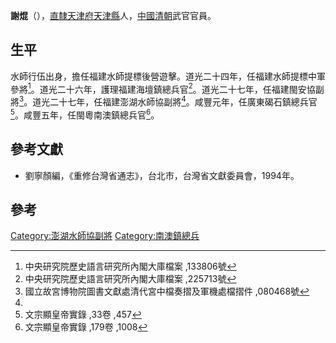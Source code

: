 '''謝焜'''（{{bd|1798年||1857年}}），[[直隸|直隸]][[天津府|天津府]][[天津縣|天津縣]]人，[[中國|中國]][[清朝|清朝]]武官官員。
==生平==
水師行伍出身，擔任福建水師提標後營遊擊。道光二十四年，任福建水師提標中軍參將<ref>中央研究院歷史語言研究所內閣大庫檔案 ,133806號</ref>。道光二十六年，護理福建海壇鎮總兵官<ref>中央研究院歷史語言研究所內閣大庫檔案 ,225713號</ref>。道光二十七年，任福建閩安協副將<ref name="#1">國立故宮博物院圖書文獻處清代宮中檔奏摺及軍機處檔摺件 ,080468號</ref>。道光二十七年，任福建澎湖水師協副將<ref name="#1"/>。咸豐元年，任廣東碣石鎮總兵官<ref>文宗顯皇帝實錄 ,33卷 ,457</ref>。咸豐五年，任閩粵南澳鎮總兵官<ref>文宗顯皇帝實錄 ,179卷 ,1008</ref>。

==參考文獻==
*劉寧顏編，《重修台灣省通志》，台北市，台灣省文獻委員會，1994年。

==參考==
{{reflist|2}}
{{start box}}
{{s-off}}
{{s-before|[[張保|張保]]}}
{{s-title|[[澎湖水師協|澎湖水師協]][[副將|副將]]|1851年上任}}
{{s-after|[[王國忠|王國忠]]}}
{{end box}}
[[Category:澎湖水師協副將|Category:澎湖水師協副將]]
[[Category:南澳鎮總兵|Category:南澳鎮總兵]]